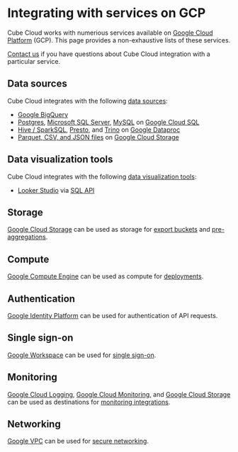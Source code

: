 # Integrating with services on GCP

Cube Cloud works with numerious services available on
[Google Cloud Platform](https://cloud.google.com) (GCP).
This page provides a non-exhaustive lists of these services.

<InfoBox>

[Contact us](https://cube.dev/contact) if you have questions about Cube Cloud integration with a particular service.

</InfoBox>

## Data sources

Cube Cloud integrates with the following [data sources](/product/configuration/data-sources):

- [Google BigQuery](/product/configuration/data-sources/google-bigquery)
- [Postgres](/product/configuration/data-sources/postgres), [Microsoft SQL Server](/product/configuration/data-sources/ms-sql), [MySQL](/product/configuration/data-sources/mysql) on [Google Cloud SQL](https://cloud.google.com/sql)
- [Hive / SparkSQL](/product/configuration/data-sources/hive), [Presto](/product/configuration/data-sources/presto), and [Trino](/product/configuration/data-sources/trino) on [Google Dataproc](https://cloud.google.com/dataproc)
- [Parquet, CSV, and JSON files](/product/configuration/data-sources/duckdb) on [Google Cloud Storage](https://cloud.google.com/storage)

## Data visualization tools

Cube Cloud integrates with the following [data visualization tools](/product/configuration/visualization-tools):

- [Looker Studio](https://cloud.google.com/looker-studio) via [SQL API](/product/apis-integrations/sql-api)

## Storage

[Google Cloud Storage](https://cloud.google.com/storage) can be used as storage for [export buckets](/product/caching/using-pre-aggregations#export-bucket) and [pre-aggregations](/product/caching/using-pre-aggregations).

## Compute

[Google Compute Engine](https://cloud.google.com/products/compute) can be used as compute for [deployments](/product/deployment/cloud/deployments).

## Authentication

[Google Identity Platform](https://cloud.google.com/security/products/identity-platform) can be used for authentication of API requests.

## Single sign-on

[Google Workspace](https://workspace.google.com) can be used for [single sign-on](/product/workspace/sso/google-workspace).

## Monitoring

[Google Cloud Logging](https://cloud.google.com/logging), [Google Cloud Monitoring](https://cloud.google.com/monitoring), and [Google Cloud Storage](https://cloud.google.com/storage) can be used as destinations for [monitoring integrations](/product/workspace/monitoring).

## Networking

[Google VPC](https://cloud.google.com/vpc) can be used for [secure networking](/product/deployment/cloud/vpc/gcp).